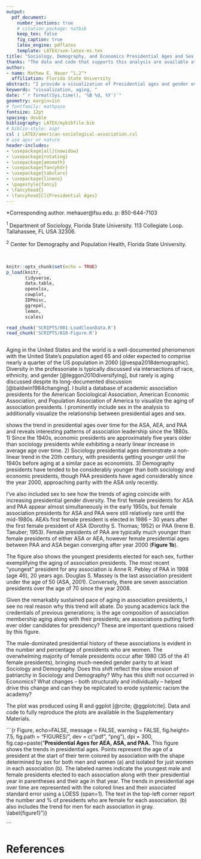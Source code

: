 ```yaml
---
output: 
  pdf_document:
    number_sections: true
    # citation_package: natbib
    keep_tex: false
    fig_caption: true
    latex_engine: pdflatex
    template: LATEX/svm-latex-ms.tex
title: "Sociology, Demography, and Economics Presidential Ages and Sex over time"
thanks: "The data and code that supports this analysis are available at https://github.com/mathewhauer/presidential-ages."
author:
- name: Mathew E. Hauer ^1,2^*
  affiliation: Florida State University
abstract: "I provide a visualization of Presidential ages and gender over time for three academic associations: the American Sociological Association (ASA), the Population Association of America (PAA), and the American Economic Association (AEA). The figure reveals important trends in the 20th century concerning 1) the continued aging of association presidents, 2) the relatively recent increasing gender parity in association presidents of ASA and PAA but not AEA, and 3) the sharp increase in PAA presidential ages beginning near the turn of the 21st century. "
keywords: "visualization, aging, "
date: "`r format(Sys.time(), '%B %d, %Y')`"
geometry: margin=1in
# fontfamily: mathpazo
fontsize: 12pt
spacing: double
bibliography: LATEX/mybibfile.bib
# biblio-style: aspr
csl : LATEX/american-sociological-association.csl
# use apsr or nature
header-includes:
- \usepackage[all]{nowidow}
- \usepackage{rotating}
- \usepackage{amsmath}
- \usepackage{fancyhdr}
- \usepackage{tabularx}
- \usepackage{lineno}
- \pagestyle{fancy}
- \fancyhead{}
- \fancyhead[C]{Presidential Ages}
---
```


*Corresponding author. mehauer\@fsu.edu. p: 850-644-7103

^1^ Department of Sociology, Florida State University. 113 Collegiate Loop. Tallahassee, FL USA 32306.

^2^ Center for Demography and Population Health, Florida State University.

&nbsp;
&nbsp;

```r
knitr::opts_chunk$set(echo = TRUE)
p_load(knitr, 
       tidyverse, 
       data.table, 
       openxlsx,
       cowplot,
       IDPmisc,
       ggrepel,
       lemon,
       scales) 

read_chunk('SCRIPTS/001-LoadCleanData.R')
read_chunk('SCRIPTS/010-Figure.R')
```

```r
```

Aging in the United States and the world is a well-documented phenomenon with the United State's population aged 65 and older expected to comprise nearly a quarter of the US population in 2060 [@vespa2018demographic]. Diversity in the professoriate is typically discussed via intersections of race, ethnicity, and gender [@leggon2010diversifying], but rarely is aging discussed despite its long-documented discussion  [@baldwin1984changing]. I build a database of academic association presidents for the American Sociological Association, American Economic Association, and Population Association of America to visualize the aging of association presidents. I prominently include sex in the analysis to additionally visualize the relationship between presidential ages and sex.

\autoref{figure1} shows the trend in presidential ages over time for the ASA, AEA, and PAA and reveals interesting patterns of association leadership since the 1880s. 1) Since the 1940s, economic presidents are approximately five years older than sociology presidents while exhibiting a nearly linear increase in average age over time. 2) Sociology presidential ages demonstrate a non-linear trend in the 20th century, with presidents getting younger until the 1940s before aging at a similar pace as economists. 3) Demography presidents have tended to be considerably younger than both sociology and economic presidents, though PAA presidents have aged considerably since the year 2000, approaching parity with the ASA only recently.

I've also included sex to see how the trends of aging coincide with increasing presidential gender diversity. The first female presidents for ASA and PAA appear almost simultaneously in the early 1950s, but female association presidents for ASA and PAA were still relatively rare until the mid-1980s. AEA's first female president is elected in 1986 -- 30 years after the first female president of ASA (Dorothy S. Thomas; 1952) or PAA (Irene B. Taeuber; 1953). Female presidents of PAA are typically much younger than female presidents of either ASA or AEA, however female presidential ages between PAA and ASA began converging after year 2000 (**Figure 1b**).

The figure also shows the youngest presidents elected for each sex, further exemplifying the aging of association presidents. The most recent "youngest" president for any association is Anne R. Pebley of PAA in 1998 (age 46), 20 years ago. Douglas S. Massey is the last association president under the age of 50 (ASA, 2001). Conversely, there are seven association presidents over the age of 70 since the year 2008.

Given the remarkably sustained pace of aging in association presidents, I see no real reason why this trend will abate. Do young academics lack the credentials of previous generations; is the age composition of association membership aging along with their presidents; are associations putting forth ever older candidates for presidency? These are important questions raised by this figure.

The male-dominated presidential history of these associations is evident in the number and percentage of presidents who are women. The overwhelming majority of female presidents occur after 1980 (35 of the 41 female presidents), bringing much-needed gender parity to at least Sociology and Demography. Does this shift reflect the slow erosion of patriarchy in Sociology and Demography? Why has this shift not occurred in Economics? What changes -- both structurally and individually -- helped drive this change and can they be replicated to erode systemic racism the academy?

The plot was produced using R and ggplot [@rcite; @ggplotcite]. Data and code to fully reproduce the plots are available in the Supplementary Materials.

```{r Figure, echo=FALSE, message = FALSE, warning = FALSE, fig.height= 7.5, fig.path = "FIGURES/", dev = c("pdf", "png"), dpi =  300, fig.cap=paste("**Presidential Ages for AEA, ASA, and PAA.** This figure shows the trends in presidential ages. Points represent the age of a president at the start of their term colored by association with the shape determined by sex for both men and women (a) and isolated for just women in each association (b). The labeled names indicate the  youngest male and female presidents elected to each association along with their presidential year in parentheses and their age in that year. The trends in presidential age over time are represented with the colored lines and their associated standard error using a LOESS (span=1). The text in the top-left corner report the number and % of presidents who are female for each association. (b) also includes the trend for men for each association in gray. \\label{figure1}")}

```

# References
